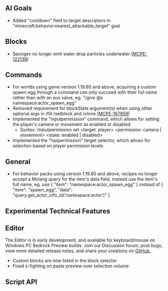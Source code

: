 
## **AI Goals**

- Added "cooldown" field to target descriptors in "minecraft:behavior.nearest_attackable_target" goal

## **Blocks**

- Sponges no longer emit water drop particles underwater ([MCPE-122138](https://bugs.mojang.com/browse/MCPE-122138))

## **Commands**

- For worlds using game version 1.19.80 and above, acquiring a custom spawn egg through a command can only succeed with their full name rather than with an aux value, eg. "/give @s namespace:actor_spawn_egg"
- Removed requirement for blockState argument(s) when using other optional args in /fill /setblock and /clone ([MCPE-167959](https://bugs.mojang.com/browse/MCPE-167959))
- Implemented the "inputpermission" command, which allows for setting the player's camera or movement as enabled or disabled
  - Syntax: /inputpermission set <target: player> <permission: camera | movement> <state: enabled | disabled>
- Implemented the "haspermission" target selector, which allows for selection based on player permission levels

## **General**

- For behavior packs using version 1.19.80 and above, recipes no longer accept a Molang query for the item's data field, instead use the item's full name, eg. use { "item": "namespace:actor_spawn_egg" } instead of { "item": "spawn_egg", "data": "query.get_actor_info_id('namespace:actor')" }

<h2 className="experimental_divider">Experimental Technical Features</h2>

## **Editor**

The Editor is in early development, and available for keyboard/mouse on Windows PC Bedrock Preview builds. Join our Discussion forum, post bugs, view more detailed release notes, and share your creations on [GitHub.](https://github.com/Mojang/minecraft-editor)

- Custom blocks are now listed in the block selector
- Fixed z-fighting on paste preview over selection volume

## **Script API**

<TechSapi/>

[//]: # (<Switcher techSapi={<TechSapi/>} techSapiDiff={<TechSapiChangelog/>}/>)